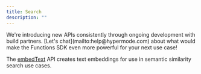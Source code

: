 ```yaml
---
title: Search
description: ""
---
```


<Tip>
  We're introducing new APIs consistently through ongoing development with build
  partners. [Let's chat](mailto:help@hypermode.com) about what would make the
  Functions SDK even more powerful for your next use case!
</Tip>

The [embedText](/sdk/inference#embedtext) API creates text embeddings for use in semantic similarity search use cases.
